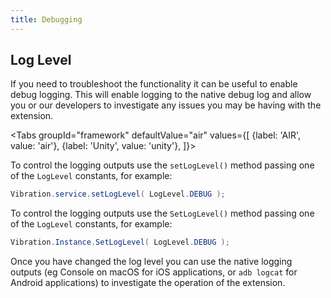```yaml
---
title: Debugging
---
```




## Log Level

If you need to troubleshoot the functionality it can be useful to enable debug logging. This will enable logging to the native debug log and allow you or our developers to investigate any issues you may be having with the extension.


<Tabs groupId="framework" defaultValue="air" values={[
    {label: 'AIR', value: 'air'},
    {label: 'Unity', value: 'unity'},
  ]}>
  <TabItem value="air" >


To control the logging outputs use the `setLogLevel()` method passing one of the `LogLevel` constants, for example:

```csharp
Vibration.service.setLogLevel( LogLevel.DEBUG );
```

  </TabItem>
  <TabItem value="unity" >

To control the logging outputs use the `SetLogLevel()` method passing one of the `LogLevel` constants, for example:

```csharp
Vibration.Instance.SetLogLevel( LogLevel.DEBUG );
```

  </TabItem>
</Tabs>


Once you have changed the log level you can use the native logging outputs (eg Console on macOS for iOS applications, or `adb logcat` for Android applications) to investigate the operation of the extension.

